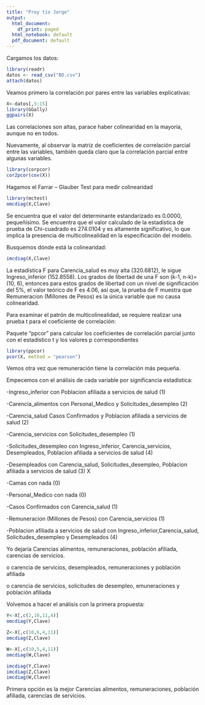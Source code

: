 ```yaml
---
title: "Proy tío Jorge"
output:
  html_document:
    df_print: paged
  html_notebook: default
  pdf_document: default
---
```


Cargamos los datos:
```r
library(readr)
datos <- read_csv("BD.csv")
attach(datos)
```


Veamos primero la correlación por pares entre las variables explicativas:

```r
X<-datos[,5:15]
library(GGally)
ggpairs(X)
```

Las correlaciones son altas, parace haber colinearidad en la mayoría, aunque no en todos. 

Nuevamente, al observar la matriz de coeficientes de correlación parcial entre las variables, también queda claro que la correlación parcial entre algunas variables.


```r
library(corpcor)
cor2pcor(cov(X))
```

Hagamos el Farrar – Glauber Test para medir colinearidad

```r
library(mctest)
omcdiag(X,Clave)
```

Se encuentra que el valor del determinante estandarizado es 0.0000, pequeñísimo. Se encuentra que el valor calculado de la estadística de prueba de Chi-cuadrado es 274.0104 y es altamente significativo, lo que implica la presencia de multicolinealidad en la especificación del modelo.

Busquemos dónde está la colinearidad:

```r
imcdiag(X,Clave)
```

La estadística F para Carencia_salud  es muy alta (320.6812), le sigue Ingreso_inferior (152.8558). Los grados de libertad de una F son (k-1, n-k)=(10, 6), entonces para estos grados de libertad con un nivel de significación del 5%, el valor teórico de F es 4.06, así que, la prueba de F muestra que Remuneracion (Millones de Pesos) es la única variable que no causa colinearidad.

Para examinar el patrón de multicolinealidad, se requiere realizar una prueba t para el coeficiente de correlación:

Paquete "ppcor" para calcular los coeficientes de correlación parcial junto con el estadístico t y los valores p correspondientes
```r
library(ppcor)
pcor(X, method = "pearson")
```

Vemos otra vez que remuneración tiene la correlación más pequeña.

Empecemos con el análisis de cada variable por significancia estadística:

-Ingreso_inferior con Poblacion afiliada a servicios de salud (1) 

-Carencia_alimentos con Personal_Medico y Solicitudes_desempleo (2)

-Carencia_salud Casos Confirmados y Poblacion afiliada a servicios de salud  (2) 

-Carencia_servicios con Solicitudes_desempleo (1) 

-Solicitudes_desempleo con Ingreso_inferior, Carencia_servicios, Desempleados, Poblacion afiliada a servicios de salud (4) 

-Desempleados con Carencia_salud, Solicitudes_desempleo, Poblacion afiliada a servicios de salud  (3) X

-Camas con nada (0) 

-Personal_Medico con nada (0) 

-Casos Confirmados con Carencia_salud (1)

-Remuneracion (Millones de Pesos) con Carencia_servicios (1) 

-Poblacion afiliada a servicios de salud con Ingreso_inferior,Carencia_salud, Solicitudes_desempleo y Desempleados (4)

Yo dejaría  Carencias alimentos, remuneraciones, población afiliada, carencias de servicios.

o carencia de servicios, desempleados, remuneraciones y población afiliada

o carencia de servicios, solicitudes de desempleo, emuneraciones y población afiliada

Volvemos a hacer el análisis con la primera propuesta:

```r
Y<-X[,c(2,10,11,4)]
omcdiag(Y,Clave)
```

```r
Z<-X[,c(10,6,4,11)]
omcdiag(Z,Clave)
```

```r
W<-X[,c(10,5,4,11)]
omcdiag(W,Clave)
```


```r
imcdiag(Y,Clave)
imcdiag(Z,Clave)
imcdiag(W,Clave)
```

Primera opción es la mejor Carencias alimentos, remuneraciones, población afiliada, carencias de servicios.